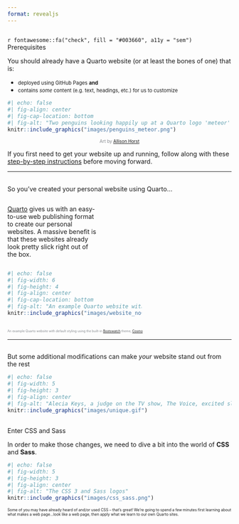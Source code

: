 ```yaml
---
format: revealjs
---
```


## {#prerequisites data-menu-title="Prerequisites"}

[`r fontawesome::fa("check", fill = "#003660", a11y = "sem")` Prerequisites]{.smaller .slide-title}

You should already have a Quarto website (or at least the bones of one) that is:

::: {.incremental}
-   <span style = 'font-size: 80%;'>deployed using GitHub Pages **and**</span>
-   <span style = 'font-size: 80%;'>contains *some* content (e.g. text, headings, etc.) for us to customize</span>
:::

```r
#| echo: false
#| fig-align: center
#| fig-cap-location: bottom
#| fig-alt: "Two penguins looking happily up at a Quarto logo 'meteor' that is flying overhead." 
knitr::include_graphics("images/penguins_meteor.png")
```
<center><span style = 'font-size: 70%; color: #868A8F;'>Art by [Allison Horst](https://github.com/allisonhorst/stats-illustrations)</span></center>

::: footer
If you first need to get your website up and running, follow along with these [step-by-step instructions](https://ucsb-meds.github.io/creating-quarto-websites/) before moving forward.
:::

---

## {#so-youve-created-a-website data-menu-title="So you've created a Quarto website..."}

[So you've created your personal website using Quarto...]{.smaller .slide-title}

::: {.column width="40%"}
[Quarto](https://quarto.org/) gives us with an easy-to-use web publishing format to create our personal websites. A massive benefit is that these websites already look pretty slick right out of the box.
:::

::: {.column width="60%"}
```r
#| echo: false
#| fig-width: 6
#| fig-height: 4
#| fig-align: center
#| fig-cap-location: bottom
#| fig-alt: "An example Quarto website with default styling using the built-in Bootswatch theme, Cosmo" 
knitr::include_graphics("images/website_noCSS.png")
```
:::

<span style = 'font-size: 50%; color: #868A8F;'>An example Quarto website with default styling using the built-in [Bootswatch](https://bootswatch.com/) theme, [Cosmo](https://bootswatch.com/cosmo/)</span>

---

## {#modify-to-stand-out data-menu-title="Make your website stand stand out"}

[But some additional modifications can make *your* website stand out from the rest]{.slide-title} 

```r
#| echo: false
#| fig-width: 5
#| fig-height: 3
#| fig-align: center
#| fig-alt: "Alecia Keys, a judge on the TV show, The Voice, excited slams her hands down and stands up saying, 'There is nobody like you!'" 
knitr::include_graphics("images/unique.gif")
```

## {#enter-css-sass data-menu-title="Enter CSS & Sass"}

[Enter CSS and Sass]{.slide-title}

In order to make those changes, we need to dive a bit into the world of **CSS** and **Sass**. 

```r
#| echo: false
#| fig-width: 5
#| fig-height: 3
#| fig-align: center
#| fig-alt: "The CSS 3 and Sass logos" 
knitr::include_graphics("images/css_sass.png")
```

<span style = 'font-size: 60%;'>Some of you may have already heard of and/or used CSS -- that's great! We're going to spend a few minutes first learning about what makes a web page...look like a web page, then apply what we learn to our own Quarto sites.</span>
